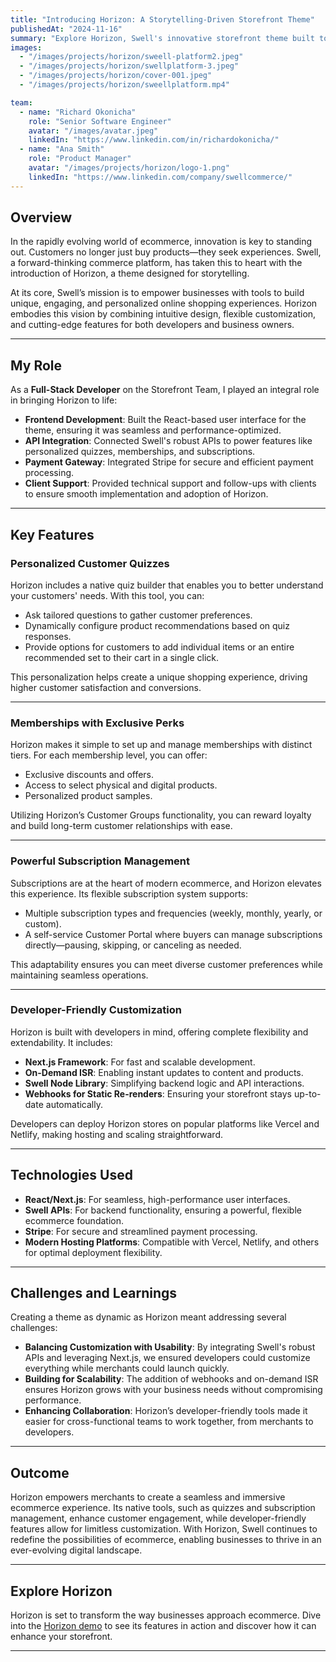 ```yaml
---
title: "Introducing Horizon: A Storytelling-Driven Storefront Theme"
publishedAt: "2024-11-16"
summary: "Explore Horizon, Swell's innovative storefront theme built to revolutionize ecommerce experiences. Featuring customer quizzes, memberships, and powerful subscription management, Horizon empowers businesses to create personalized and dynamic shopping experiences."
images:
  - "/images/projects/horizon/sweell-platform2.jpeg"
  - "/images/projects/horizon/swellplatform-3.jpeg"
  - "/images/projects/horizon/cover-001.jpeg"
  - "/images/projects/horizon/sweellplatform.mp4"

team:
  - name: "Richard Okonicha"
    role: "Senior Software Engineer"
    avatar: "/images/avatar.jpeg"
    linkedIn: "https://www.linkedin.com/in/richardokonicha/"
  - name: "Ana Smith"
    role: "Product Manager"
    avatar: "/images/projects/horizon/logo-1.png"
    linkedIn: "https://www.linkedin.com/company/swellcommerce/"
---
```


## Overview

In the rapidly evolving world of ecommerce, innovation is key to standing out. Customers no longer just buy products—they seek experiences. Swell, a forward-thinking commerce platform, has taken this to heart with the introduction of Horizon, a theme designed for storytelling.

At its core, Swell’s mission is to empower businesses with tools to build unique, engaging, and personalized online shopping experiences. Horizon embodies this vision by combining intuitive design, flexible customization, and cutting-edge features for both developers and business owners.

---

## My Role

As a **Full-Stack Developer** on the Storefront Team, I played an integral role in bringing Horizon to life:

- **Frontend Development**: Built the React-based user interface for the theme, ensuring it was seamless and performance-optimized.
- **API Integration**: Connected Swell's robust APIs to power features like personalized quizzes, memberships, and subscriptions.
- **Payment Gateway**: Integrated Stripe for secure and efficient payment processing.
- **Client Support**: Provided technical support and follow-ups with clients to ensure smooth implementation and adoption of Horizon.

---

## Key Features

### **Personalized Customer Quizzes**
Horizon includes a native quiz builder that enables you to better understand your customers' needs. With this tool, you can:

- Ask tailored questions to gather customer preferences.
- Dynamically configure product recommendations based on quiz responses.
- Provide options for customers to add individual items or an entire recommended set to their cart in a single click.

This personalization helps create a unique shopping experience, driving higher customer satisfaction and conversions.

---

### **Memberships with Exclusive Perks**
Horizon makes it simple to set up and manage memberships with distinct tiers. For each membership level, you can offer:

- Exclusive discounts and offers.
- Access to select physical and digital products.
- Personalized product samples.

Utilizing Horizon’s Customer Groups functionality, you can reward loyalty and build long-term customer relationships with ease.

---

### **Powerful Subscription Management**
Subscriptions are at the heart of modern ecommerce, and Horizon elevates this experience. Its flexible subscription system supports:

- Multiple subscription types and frequencies (weekly, monthly, yearly, or custom).
- A self-service Customer Portal where buyers can manage subscriptions directly—pausing, skipping, or canceling as needed.

This adaptability ensures you can meet diverse customer preferences while maintaining seamless operations.

---

### **Developer-Friendly Customization**
Horizon is built with developers in mind, offering complete flexibility and extendability. It includes:

- **Next.js Framework**: For fast and scalable development.
- **On-Demand ISR**: Enabling instant updates to content and products.
- **Swell Node Library**: Simplifying backend logic and API interactions.
- **Webhooks for Static Re-renders**: Ensuring your storefront stays up-to-date automatically.

Developers can deploy Horizon stores on popular platforms like Vercel and Netlify, making hosting and scaling straightforward.

---

## Technologies Used

- **React/Next.js**: For seamless, high-performance user interfaces.
- **Swell APIs**: For backend functionality, ensuring a powerful, flexible ecommerce foundation.
- **Stripe**: For secure and streamlined payment processing.
- **Modern Hosting Platforms**: Compatible with Vercel, Netlify, and others for optimal deployment flexibility.

---

## Challenges and Learnings

Creating a theme as dynamic as Horizon meant addressing several challenges:

- **Balancing Customization with Usability**: By integrating Swell's robust APIs and leveraging Next.js, we ensured developers could customize everything while merchants could launch quickly.
- **Building for Scalability**: The addition of webhooks and on-demand ISR ensures Horizon grows with your business needs without compromising performance.
- **Enhancing Collaboration**: Horizon’s developer-friendly tools made it easier for cross-functional teams to work together, from merchants to developers.

---

## Outcome

Horizon empowers merchants to create a seamless and immersive ecommerce experience. Its native tools, such as quizzes and subscription management, enhance customer engagement, while developer-friendly features allow for limitless customization. With Horizon, Swell continues to redefine the possibilities of ecommerce, enabling businesses to thrive in an ever-evolving digital landscape.

---

## Explore Horizon

Horizon is set to transform the way businesses approach ecommerce. Dive into the [Horizon demo](https://swell-horizon-demo.vercel.app/) to see its features in action and discover how it can enhance your storefront.

---